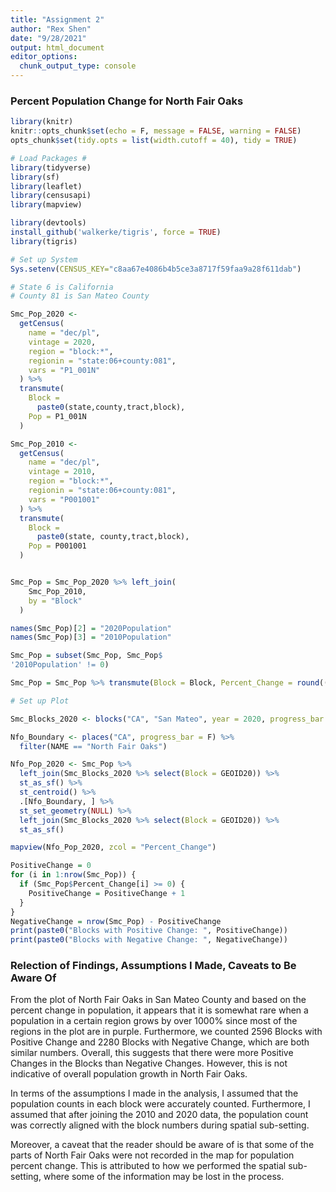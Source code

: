 ```yaml
---
title: "Assignment 2"
author: "Rex Shen"
date: "9/28/2021"
output: html_document
editor_options: 
  chunk_output_type: console
---
```

### Percent Population Change for North Fair Oaks

```r
library(knitr)
knitr::opts_chunk$set(echo = F, message = FALSE, warning = FALSE)
opts_chunk$set(tidy.opts = list(width.cutoff = 40), tidy = TRUE)
```


```r
# Load Packages #
library(tidyverse)
library(sf)
library(leaflet)
library(censusapi)
library(mapview)
```


```r
library(devtools)
install_github('walkerke/tigris', force = TRUE)
library(tigris)
```


```r
# Set up System
Sys.setenv(CENSUS_KEY="c8aa67e4086b4b5ce3a8717f59faa9a28f611dab")
```

```r
# State 6 is California
# County 81 is San Mateo County

Smc_Pop_2020 <-
  getCensus(
    name = "dec/pl",
    vintage = 2020,
    region = "block:*", 
    regionin = "state:06+county:081",
    vars = "P1_001N"
  ) %>% 
  transmute(
    Block =
      paste0(state,county,tract,block),
    Pop = P1_001N
  )

Smc_Pop_2010 <-
  getCensus(
    name = "dec/pl",
    vintage = 2010,
    region = "block:*", 
    regionin = "state:06+county:081",
    vars = "P001001"
  ) %>% 
  transmute(
    Block =
      paste0(state, county,tract,block),
    Pop = P001001
  )


Smc_Pop = Smc_Pop_2020 %>% left_join(
    Smc_Pop_2010,
    by = "Block"
  )

names(Smc_Pop)[2] = "2020Population"
names(Smc_Pop)[3] = "2010Population"

Smc_Pop = subset(Smc_Pop, Smc_Pop$
'2010Population' != 0)

Smc_Pop = Smc_Pop %>% transmute(Block = Block, Percent_Change = round((`2020Population` - `2010Population`)/`2010Population` * 100, 2))
```


```r
# Set up Plot

Smc_Blocks_2020 <- blocks("CA", "San Mateo", year = 2020, progress_bar = F)

Nfo_Boundary <- places("CA", progress_bar = F) %>% 
  filter(NAME == "North Fair Oaks")

Nfo_Pop_2020 <- Smc_Pop %>% 
  left_join(Smc_Blocks_2020 %>% select(Block = GEOID20)) %>% 
  st_as_sf() %>% 
  st_centroid() %>% 
  .[Nfo_Boundary, ] %>% 
  st_set_geometry(NULL) %>% 
  left_join(Smc_Blocks_2020 %>% select(Block = GEOID20)) %>% 
  st_as_sf()
```

```r
mapview(Nfo_Pop_2020, zcol = "Percent_Change")
```


```r
PositiveChange = 0
for (i in 1:nrow(Smc_Pop)) {
  if (Smc_Pop$Percent_Change[i] >= 0) {
    PositiveChange = PositiveChange + 1
  }
}
NegativeChange = nrow(Smc_Pop) - PositiveChange
print(paste0("Blocks with Positive Change: ", PositiveChange))
print(paste0("Blocks with Negative Change: ", NegativeChange))
```

### Relection of Findings, Assumptions I Made, Caveats to Be Aware Of

From the plot of North Fair Oaks in San Mateo County and based on the percent change in population, it appears that it is somewhat rare when a population in a certain region grows by over $1000\%$ since most of the regions in the plot are in purple. Furthermore, we counted $2596$ Blocks with Positive Change and $2280$ Blocks with Negative Change, which are both similar numbers. Overall, this suggests that there were more Positive Changes in the Blocks than Negative Changes. However, this is not indicative of overall population growth in North Fair Oaks.

In terms of the assumptions I made in the analysis, I assumed that the population counts in each block were accurately counted. Furthermore, I assumed that after joining the 2010 and 2020 data, the population count was correctly aligned with the block numbers during spatial sub-setting.

Moreover, a caveat that the reader should be aware of is that some of the parts of North Fair Oaks were not recorded in the map for population percent change. This is attributed to how we performed the spatial sub-setting, where some of the information may be lost in the process.



